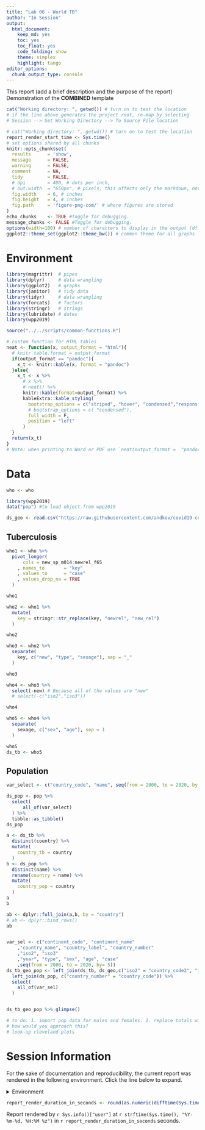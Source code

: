 ```yaml
---
title: "Lab 06 - World TB"
author: "In Session"  
output:
  html_document:
    keep_md: yes
    toc: yes
    toc_float: yes
    code_folding: show
    theme: simplex
    highlight: tango
editor_options: 
  chunk_output_type: console
---
```


This report (add a brief description and the purpose of the report)
Demonstration of the __COMBINED__ template

<!--  Set the working directory to the repository's base directory; this assumes the report is nested inside of two directories.-->
```r
cat("Working directory: ", getwd()) # turn on to test the location
# if the line above generates the project root, re-map by selecting 
# Session --> Set Working Directory --> To Source File location
```


```r
# cat("Working directory: ", getwd()) # turn on to test the location
report_render_start_time <- Sys.time()
# set options shared by all chunks
knitr::opts_chunk$set(
  results      = 'show',
  message      = FALSE,
  warning      = FALSE,
  comment      = NA,
  tidy         = FALSE,
  # dpi        = 400, # dots per inch,
  # out.width  = "650px", # pixels, this affects only the markdown, not the underlying png file.  The height will be scaled appropriately.
  fig.width    = 6, # inches
  fig.height   = 4, # inches
  fig.path     = 'figure-png-com/' # where figures are stored
)
echo_chunks    <- TRUE #Toggle for debugging.
message_chunks <- FALSE #Toggle for debugging.
options(width=100) # number of characters to display in the output (dflt = 80)
ggplot2::theme_set(ggplot2::theme_bw()) # common theme for all graphs
```

# Environment
<!-- Load 'sourced' R files.  Suppress the output when loading packages. --> 
```r
library(magrittr)  # pipes
library(dplyr)     # data wrangling
library(ggplot2)   # graphs
library(janitor)   # tidy data
library(tidyr)     # data wrangling
library(forcats)   # factors
library(stringr)   # strings
library(lubridate) # dates
library(wpp2019)

```

<!-- Load the sources.  Suppress the output when loading sources. --> 
```r
source("../../scripts/common-functions.R")
```

<!-- Load any Global functions and variables declared in the R file.  Suppress the output. --> 
```r
# custom function for HTML tables
neat <- function(x, output_format = "html"){ 
  # knitr.table.format = output_format
  if(output_format == "pandoc"){
    x_t <- knitr::kable(x, format = "pandoc")
  }else{
    x_t <- x %>%
      # x %>%
      # neat() %>%
      knitr::kable(format=output_format) %>%
      kableExtra::kable_styling(
        bootstrap_options = c("striped", "hover", "condensed","responsive"),
        # bootstrap_options = c( "condensed"),
        full_width = F,
        position = "left"
      )
  } 
  return(x_t)
}
# Note: when printing to Word or PDF use `neat(output_format =  "pandoc")`
```



# Data
```r
who <- who

library(wpp2019)
data("pop") #to load object from wpp2019

ds_geo <- read.csv("https://raw.githubusercontent.com/andkov/covid19-country-response/master/data-public/metadata/world-geography.csv")
```

## Tuberculosis

```r
who1 <- who %>%
  pivot_longer(
      cols = new_sp_m014:newrel_f65
    , names_to       = "key"
    , values_to      = "case"
    , values_drop_na = TRUE
  )

who1
```

```r
who2 <- who1 %>%
  mutate(
    key = stringr::str_replace(key, "newrel", "new_rel")
  )

who2
```

```r
who3 <- who2 %>%
  separate(
    key, c("new", "type", "sexage"), sep = "_"
  )

who3
```

```r
who4 <- who3 %>%
  select(-new) # Because all of the values are "new"
  # select(-c("iso2","iso3"))

who4
```

```r
who5 <- who4 %>%
  separate(
    sexage, c("sex", "age"), sep = 1
  )

who5
ds_tb <- who5
```

## Population


```r
var_select <- c("country_code", "name", seq(from = 2000, to = 2020, by = 5))

ds_pop <- pop %>% 
  select(
      all_of(var_select)
  ) %>% 
  tibble::as_tibble()
ds_pop
```
```r
a <- ds_tb %>% 
  distinct(country) %>% 
  mutate(
    country_tb = country
  )
b <- ds_pop %>% 
  distinct(name) %>% 
  rename(country = name) %>% 
  mutate(
    country_pop = country
  )
a
b

ab <- dplyr::full_join(a,b, by = "country")
# ab <- dplyr::bind_rows() 
ab


var_sel <- c("continent_code", "continent_name"
    ,"country_name", "country_label", "country_number"
    ,"iso2", "iso3"
    ,"year", "type", "sex", "age", "case"
    ,seq(from = 2000, to = 2020, by= 5))
ds_tb_geo_pop <- left_join(ds_tb, ds_geo,c("iso2" = "country_code2", "iso3" = "country_code")) %>% 
  left_join(ds_pop, c("country_number" = "country_code")) %>% 
  select(
    all_of(var_sel)
  )


ds_tb_geo_pop %>% glimpse()

# to do: 1. import pop data for males and females. 2. replace totals with gender breakdown and link to the final
# how would you approach this?
# look-up cleveland plots
```

Session Information {#session-info}
===========================================================================

For the sake of documentation and reproducibility, the current report was rendered in the following environment.  Click the line below to expand.

<details>
  <summary>Environment <span class="glyphicon glyphicon-plus-sign"></span></summary>
```r
if( requireNamespace("devtools", quietly = TRUE) ) {
  devtools::session_info()
} else {
  sessionInfo()
}
```
</details>

```r
report_render_duration_in_seconds <- round(as.numeric(difftime(Sys.time(), report_render_start_time, units="secs")))
```

Report rendered by `r Sys.info()["user"]` at `r strftime(Sys.time(), "%Y-%m-%d, %H:%M %z")` in `r report_render_duration_in_seconds` seconds.
